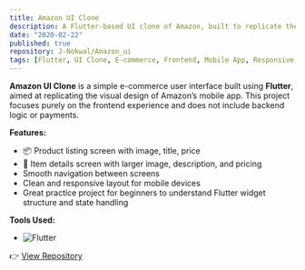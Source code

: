 ```yaml
---
title: Amazon UI Clone
description: A Flutter-based UI clone of Amazon, built to replicate the shopping experience with listing and product detail pages.
date: "2020-02-22"
published: true
repository: J-Nokwal/Amazon_ui
tags: [Flutter, UI Clone, E-commerce, Frontend, Mobile App, Responsive Design]
---
```


**Amazon UI Clone** is a simple e-commerce user interface built using **Flutter**, aimed at replicating the visual design of Amazon’s mobile app. This project focuses purely on the frontend experience and does not include backend logic or payments.

**Features:**

- 📦 Product listing screen with image, title, price
- 🛒 Item details screen with larger image, description, and pricing
- Smooth navigation between screens
- Clean and responsive layout for mobile devices
- Great practice project for beginners to understand Flutter widget structure and state handling

**Tools Used:**

- ![Flutter](https://img.shields.io/badge/Flutter-02569B?style=for-the-badge&logo=flutter&logoColor=white)

👉 [View Repository](https://github.com/J-Nokwal/Amazon_ui)
